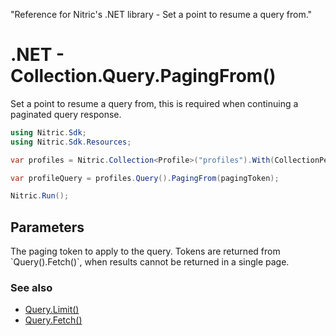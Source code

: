  "Reference for Nitric's .NET library - Set a point to resume a query from."

# .NET - Collection.Query.PagingFrom()

Set a point to resume a query from, this is required when continuing a paginated query response.

```csharp
using Nitric.Sdk;
using Nitric.Sdk.Resources;

var profiles = Nitric.Collection<Profile>("profiles").With(CollectionPermission.Reading);

var profileQuery = profiles.Query().PagingFrom(pagingToken);

Nitric.Run();
```

## Parameters

<Properties>
  <Property name="pagingToken" required type="Dictionary<string, object>">
    The paging token to apply to the query. Tokens are returned from
    `Query().Fetch()`, when results cannot be returned in a single page.
  </Property>
</Properties>

### See also

- [Query.Limit()](./collection-query-limit)
- [Query.Fetch()](./collection-query-where)
